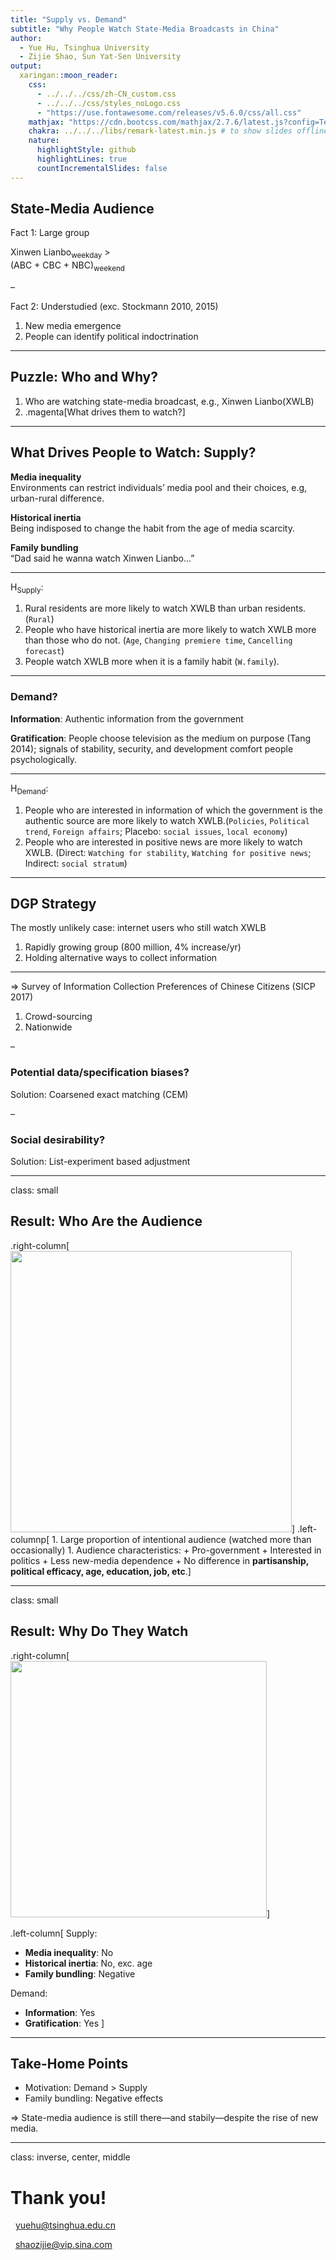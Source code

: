 ---
title: "Supply vs. Demand"
subtitle: "Why People Watch State-Media Broadcasts in China"
author:
  - Yue Hu, Tsinghua University
  - Zijie Shao, Sun Yat-Sen University
output:
  xaringan::moon_reader:
    css: 
      - ../../../css/zh-CN_custom.css
      - ../../../css/styles_noLogo.css
      - "https://use.fontawesome.com/releases/v5.6.0/css/all.css"
    mathjax: "https://cdn.bootcss.com/mathjax/2.7.6/latest.js?config=TeX-MML-AM_HTMLorMML"
    chakra: ../../../libs/remark-latest.min.js # to show slides offline
    nature:
      highlightStyle: github
      highlightLines: true
      countIncrementalSlides: false
---

## State-Media Audience

Fact 1: Large group

Xinwen Lianbo<sub>weekday</sub> > <br>(ABC + CBC + NBC)<sub>weekend</sub>

--

Fact 2: Understudied (exc. Stockmann 2010, 2015)

1. New media emergence
1. People can identify political indoctrination


---

## Puzzle: Who and Why?

1. Who are watching state-media broadcast, e.g., Xinwen Lianbo(XWLB)
1. .magenta[What drives them to watch?]

---

## What Drives People to Watch: Supply? 

**Media inequality**<br>Environments can restrict individuals' media pool and their choices, e.g, urban-rural difference.

**Historical inertia**<br>Being indisposed to change the habit from the age of media scarcity.

**Family bundling**<br>"Dad said he wanna watch Xinwen Lianbo..."

---

H<sub>Supply</sub>:

1. Rural residents are more likely to watch XWLB than urban residents.(`Rural`)
1. People who have historical inertia are more likely to watch XWLB more than those who do not. (`Age`, `Changing premiere time`, `Cancelling forecast`)
1. People watch XWLB more when it is a family habit (`W.family`).

---

### Demand?

**Information**: Authentic information from the government

**Gratification**: People choose television as the medium on purpose (Tang 2014); signals of stability, security, and development comfort people psychologically. 

---

H<sub>Demand</sub>:

1. People who are interested in information of which the government is the authentic source are more likely to watch XWLB.(`Policies`, `Political trend`, `Foreign affairs`; Placebo: `social issues`, `local economy`)
1. People who are interested in positive news are more likely to watch XWLB. (Direct: `Watching for stability`, `Watching for positive news`; Indirect: `social stratum`)

---

## DGP Strategy

The mostly unlikely case: internet users who still watch XWLB

1. Rapidly growing group (800 million, 4% increase/yr)
1. Holding alternative ways to collect information

---

&rArr; Survey of Information Collection Preferences of Chinese Citizens (SICP 2017)

1. Crowd-sourcing
1. Nationwide

--

### Potential data/specification biases? 

Solution: Coarsened exact matching (CEM)

--

### Social desirability?

Solution: List-experiment based adjustment

---

class: small

## Result: Who Are the Audience

.right-column[<img src="images/profile-1.png" height = 450 />]
.left-columnp[
1. Large proportion of intentional audience (watched more than occasionally)
1. Audience characteristics: 
    + Pro-government
    + Interested in politics
    + Less new-media dependence
    + No difference in **partisanship, political efficacy, age, education, job, etc**.
]

---

class: small

## Result: Why Do They Watch

.right-column[<img src="images/horse-1.png" height = 410 />]

.left-column[
Supply: 

* **Media inequality**: No
* **Historical inertia**: No, exc. age
* **Family bundling**: Negative

Demand:

* **Information**: Yes
* **Gratification**: Yes
]

---

## Take-Home Points

* Motivation: Demand > Supply
* Family bundling: Negative effects

&rArr; State-media audience is still there---and stabily---despite the rise of new media.

---


class: inverse, center, middle

# Thank you!

<i class="fa fa-envelope fa-lg"></i>&nbsp; [yuehu@tsinghua.edu.cn](mailto:yuehu@tsinghua.edu.cn)

<i class="fa fa-envelope fa-lg"></i>&nbsp; [shaozijie@vip.sina.com](mailto:shaozijie@vip.sina.com)
